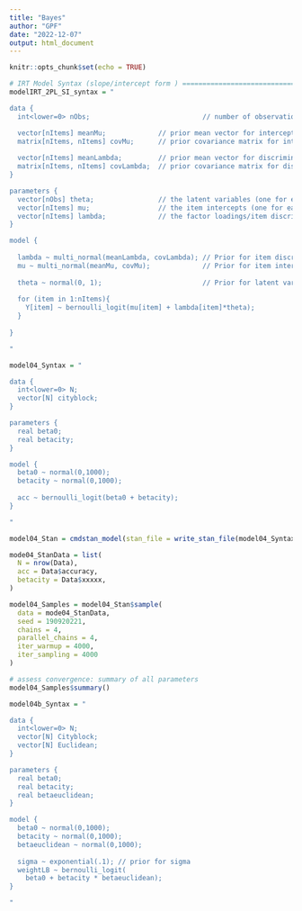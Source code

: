 ```yaml
---
title: "Bayes"
author: "GPF"
date: "2022-12-07"
output: html_document
---
```


```r
knitr::opts_chunk$set(echo = TRUE)
```

```r
# IRT Model Syntax (slope/intercept form ) ==================================================
modelIRT_2PL_SI_syntax = "

data {
  int<lower=0> nObs;                            // number of observations

  vector[nItems] meanMu;             // prior mean vector for intercept parameters
  matrix[nItems, nItems] covMu;      // prior covariance matrix for intercept parameters
  
  vector[nItems] meanLambda;         // prior mean vector for discrimination parameters
  matrix[nItems, nItems] covLambda;  // prior covariance matrix for discrimination parameters
}

parameters {
  vector[nObs] theta;                // the latent variables (one for each person)
  vector[nItems] mu;                 // the item intercepts (one for each item)
  vector[nItems] lambda;             // the factor loadings/item discriminations (one for each item)
}

model {
  
  lambda ~ multi_normal(meanLambda, covLambda); // Prior for item discrimination/factor loadings
  mu ~ multi_normal(meanMu, covMu);             // Prior for item intercepts
  
  theta ~ normal(0, 1);                         // Prior for latent variable (with mean/sd specified)
  
  for (item in 1:nItems){
    Y[item] ~ bernoulli_logit(mu[item] + lambda[item]*theta);
  }
  
}

"
```


```r
model04_Syntax = "

data {
  int<lower=0> N;
  vector[N] cityblock;
}

parameters {
  real beta0;
  real betacity;
}

model {
  beta0 ~ normal(0,1000);
  betacity ~ normal(0,1000);
  
  acc ~ bernoulli_logit(beta0 + betacity);
}

"
```

```r
model04_Stan = cmdstan_model(stan_file = write_stan_file(model04_Syntax))

mode04_StanData = list(
  N = nrow(Data),
  acc = Data$accuracy,
  betacity = Data$xxxxx,
)

model04_Samples = model04_Stan$sample(
  data = mode04_StanData,
  seed = 190920221,
  chains = 4,
  parallel_chains = 4,
  iter_warmup = 4000,
  iter_sampling = 4000
)

# assess convergence: summary of all parameters
model04_Samples$summary()
```





```r
model04b_Syntax = "

data {
  int<lower=0> N;
  vector[N] Cityblock;
  vector[N] Euclidean;
}

parameters {
  real beta0;
  real betacity;
  real betaeuclidean;
}

model {
  beta0 ~ normal(0,1000);
  betacity ~ normal(0,1000);
  betaeuclidean ~ normal(0,1000);
  
  sigma ~ exponential(.1); // prior for sigma
  weightLB ~ bernoulli_logit(
    beta0 + betacity * betaeuclidean);
}

"
```







